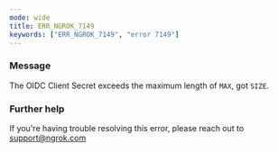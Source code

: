 ```yaml
---
mode: wide
title: ERR_NGROK_7149
keywords: ["ERR_NGROK_7149", "error 7149"]
---
```


### Message

The OIDC Client Secret exceeds the maximum length of `MAX`, got `SIZE`.

### Further help

If you're having trouble resolving this error, please reach out to [support@ngrok.com](mailto:support@ngrok.com?subject=Help%20with%20ERR_NGROK_7149)
